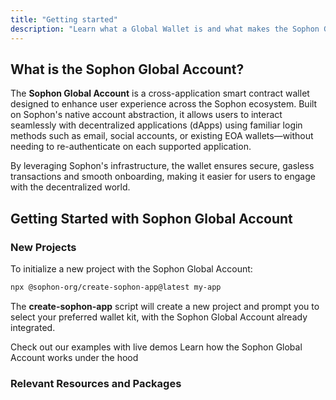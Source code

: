 ```yaml
---
title: "Getting started"
description: "Learn what a Global Wallet is and what makes the Sophon Global Account unique."
---
```


## What is the Sophon Global Account?

The **Sophon Global Account** is a cross-application smart contract wallet designed to enhance user experience across the Sophon ecosystem. Built on Sophon's native account abstraction, it allows users to interact seamlessly with decentralized applications (dApps) using familiar login methods such as email, social accounts, or existing EOA wallets—without needing to re-authenticate on each supported application.

By leveraging Sophon's infrastructure, the wallet ensures secure, gasless transactions and smooth onboarding, making it easier for users to engage with the decentralized world.

## Getting Started with Sophon Global Account

### New Projects

To initialize a new project with the Sophon Global Account:

```bash
npx @sophon-org/create-sophon-app@latest my-app
```

The **create-sophon-app** script will create a new project and prompt you to select your preferred wallet kit, with the Sophon Global Account already integrated.

<CardGroup cols={2}>
  <Card title="Check out our examples with live demos" icon="code" href="/global-account/examples">
    Check out our examples with live demos
  </Card>
  <Card title="How the Sophon Global Account works" icon="gear" href="/global-account/architecture">
    Learn how the Sophon Global Account works under the hood
  </Card>
</CardGroup>

### Relevant Resources and Packages

<CardGroup cols={1}>

<Card
  title="Sophon Global Account GitHub Repository"
  icon="github"
  href="https://github.com/sophon-org/sophon-account"
/>

</CardGroup>

<CardGroup cols={1}>

<Card
  title="Sophon Global Account NPM package"
  icon="npm"
  href="https://www.npmjs.com/package/@sophon-labs/account-eip6963"
/>

</CardGroup>
